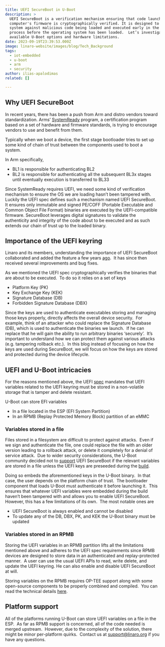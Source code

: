 ```yaml
---
title: UEFI SecureBoot in U-Boot
description: >
  UEFI SecureBoot is a verification mechanism ensuring that code launched by a
  computer's firmware is cryptographically verified. It is designed to protect a
  system against malicious code being loaded and executed early in the boot
  process before the operating system has been loaded.  Let’s investigate the
  available U-Boot options and hardware limitations.
date: 2023-09-19T23:39:53.000Z
image: linaro-website/images/blog/Tech_Background
tags:
  - iot-embedded
  - u-boot
  - arm
  - security
author: ilias-apalodimas
related: []

---
```


## Why UEFI SecureBoot

In recent years, there has been a push from Arm and distro vendors toward standardization. Arms’ [SystemReady](https://www.arm.com/architecture/system-architectures/systemready-certification-program) program, a certification program based on a set of hardware and firmware standards, is trying to encourage vendors to use and benefit from them. 

Typically when we boot a device, the first stage bootloader tries to set up some kind of chain of trust between the components used to boot a system.  

In Arm specifically, 

* BL1 is responsible for authenticating BL2
* BL2 is responsible for authenticating all the subsequent BL3x stages until eventually execution is transferred to BL33

Since SystemReady requires UEFI, we need some kind of verification mechanism to ensure the OS we are loading hasn’t been tampered with.  Luckily the UEFI spec defines such a mechanism named UEFI SecureBoot.  It ensures only immutable and signed PE/COFF (Portable Executable and Common Object File Format) binaries are executed by the UEFI-compatible firmware. SecureBoot leverages digital signatures to validate the authenticity and integrity of the code about to be executed and as such extends our chain of trust up to the loaded binary.

## Importance of the UEFI keyring 

Linaro and its members, understanding the importance of UEFI SecureBoot collaborated and added the feature a few years [ago](https://source.denx.de/u-boot/u-boot/-/commit/4540dabdcacaea50bf874115f28adc103966d25a).  It has since then received several improvements and bug fixes.  

As we mentioned the UEFI spec cryptographically verifies the binaries that are about to be executed.  To do so it relies on a set of keys 

* Platform Key (PK)
* Key Exchange Key (KEK)
* Signature Database (DB)
* Forbidden Signature Database (DBX)

Since the keys are used to authenticate executables storing and managing those keys properly, directly affects the overall device security.  For example, think of an attacker who could replace the Signature Database (DB), which is used to authenticate the binaries we launch.  If he can replace that he will gain the ability to run arbitrary binaries ‘securely’.  It’s important to understand how we can protect them against various attacks (e.g. tampering rollback etc.).  In this blog instead of focusing on how the keys are used during SecureBoot, we will focus on how the keys are stored and protected during the device lifecycle. 

## UEFI and U-Boot intricacies

For the reasons mentioned above, the UEFI [spec](https://uefi.org/specs/UEFI/2.10/32_Secure_Boot_and_Driver_Signing.html#platform-firmware-key-storage-requirements) mandates that UEFI variables related to the UEFI keyring must be stored in a non-volatile storage that is tamper and delete resistant. 

U-Boot can store EFI variables

* In a file located in the ESP (EFI System Partition)
* In an RPMB (Replay Protected Memory Block) partition of an eMMC

### Variables stored in a file

Files stored in a filesystem are difficult to protect against attacks.  Even if we sign and authenticate the file, one could replace the file with an older version leading to a rollback attack, or delete it completely for a denial of service attack.  Due to wider security considerations, the U-Boot community decided not to [support](https://source.denx.de/u-boot/custodians/u-boot-tpm/-/commit/7dda16343d2577a52116148540ad7d17c6f19e55#8e819bd79641cba70ef9eb5a476ed0afbb501080_372_376) UEFI SecureBoot if the relevant variables are stored in a file unless the UEFI keys are preseeded during the [build](https://source.denx.de/u-boot/custodians/u-boot-tpm/-/commit/7dda16343d2577a52116148540ad7d17c6f19e55).  

Doing so embeds the aforementioned keys in the U-Boot binary.  In that case, the user depends on the platform chain of trust.  The bootloader component that loads U-Boot must authenticate it before launching it.  This ensures that whatever UEFI variables were embedded during the build haven’t been tampered with and allows you to enable UEFI SecureBoot.  However, this has a few limitations of its own.  The most notable ones are 

* UEFI SecureBoot is always enabled and cannot be disabled
* To update any of the DB, DBX, PK, and KEK the U-Boot binary must be updated

### Variables stored in an RPMB

Storing the UEFI variables in an RPMB partition lifts all the limitations mentioned above and adheres to the UEFI spec requirements since RPMB devices are designed to store data in an authenticated and replay-protected manner.  A user can use the usual UEFI APIs to read, write delete, and update the UEFI keyring. He can also enable and disable UEFI SecureBoot at will. 

Storing variables on the RPMB requires OP-TEE support along with some open-source components to be properly combined and compiled.  You can read the technical details [here](https://www.linaro.org/blog/protected-uefi-variables-with-u-boot/).

## Platform support

All of the platforms running U-Boot can store UEFI variables on a file in the ESP.  As far as RPMB support is concerned, all of the code needed is merged upstream.  However, due to the complexity of the solution, there might be minor per-platform quirks.  Contact us at support@linaro.org if you have any questions.
